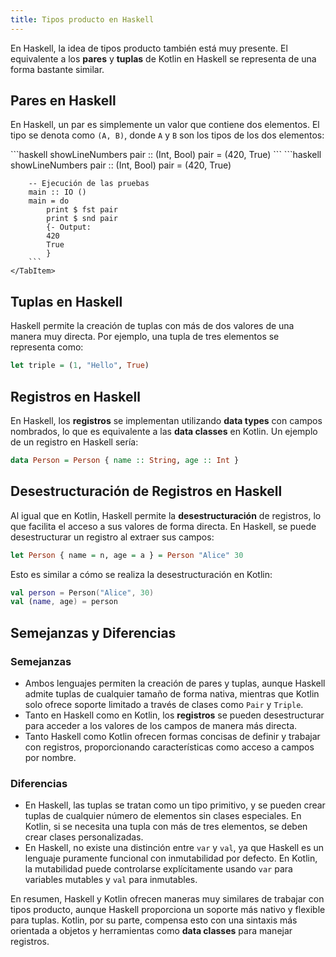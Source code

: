 ```yaml
---
title: Tipos producto en Haskell
---
```


<ReadingTime />
<GithubRepoLink user="r8vnhill" repo="haskell-dibs" />

En Haskell, la idea de tipos producto también está muy presente. El equivalente a los **pares** y **tuplas** de Kotlin en Haskell se representa de una forma bastante similar.

## Pares en Haskell

En Haskell, un par es simplemente un valor que contiene dos elementos. El tipo se denota como `(A, B)`, donde `A` y `B` son los tipos de los dos elementos:

<BoxedTabs>
    <TabItem label={"Código esencial"} value={"Código esencial"}>
        ```haskell showLineNumbers
        pair :: (Int, Bool)
        pair = (420, True)
        ```
    </TabItem>
    <TabItem label={"Código completo"} value={"Código completo"}>
        ```haskell showLineNumbers
        pair :: (Int, Bool)
        pair = (420, True)

        -- Ejecución de las pruebas
        main :: IO ()
        main = do
            print $ fst pair
            print $ snd pair
            {- Output:
            420
            True
            }
        ```
    </TabItem>
</BoxedTabs>

## Tuplas en Haskell

Haskell permite la creación de tuplas con más de dos valores de una manera muy directa. Por ejemplo, una tupla de tres elementos se representa como:

```haskell
let triple = (1, "Hello", True)
```

## Registros en Haskell

En Haskell, los **registros** se implementan utilizando **data types** con campos nombrados, lo que es equivalente a las **data classes** en Kotlin. Un ejemplo de un registro en Haskell sería:

```haskell
data Person = Person { name :: String, age :: Int }
```

## Desestructuración de Registros en Haskell

Al igual que en Kotlin, Haskell permite la **desestructuración** de registros, lo que facilita el acceso a sus valores de forma directa. En Haskell, se puede desestructurar un registro al extraer sus campos:

```haskell
let Person { name = n, age = a } = Person "Alice" 30
```

Esto es similar a cómo se realiza la desestructuración en Kotlin:

```kotlin
val person = Person("Alice", 30)
val (name, age) = person
```

## Semejanzas y Diferencias

### Semejanzas
- Ambos lenguajes permiten la creación de pares y tuplas, aunque Haskell admite tuplas de cualquier tamaño de forma nativa, mientras que Kotlin solo ofrece soporte limitado a través de clases como `Pair` y `Triple`.
- Tanto en Haskell como en Kotlin, los **registros** se pueden desestructurar para acceder a los valores de los campos de manera más directa.
- Tanto Haskell como Kotlin ofrecen formas concisas de definir y trabajar con registros, proporcionando características como acceso a campos por nombre.

### Diferencias

- En Haskell, las tuplas se tratan como un tipo primitivo, y se pueden crear tuplas de cualquier número de elementos sin clases especiales. En Kotlin, si se necesita una tupla con más de tres elementos, se deben crear clases personalizadas.
- En Haskell, no existe una distinción entre `var` y `val`, ya que Haskell es un lenguaje puramente funcional con inmutabilidad por defecto. En Kotlin, la mutabilidad puede controlarse explícitamente usando `var` para variables mutables y `val` para inmutables.

En resumen, Haskell y Kotlin ofrecen maneras muy similares de trabajar con tipos producto, aunque Haskell proporciona un soporte más nativo y flexible para tuplas. Kotlin, por su parte, compensa esto con una sintaxis más orientada a objetos y herramientas como **data classes** para manejar registros.
